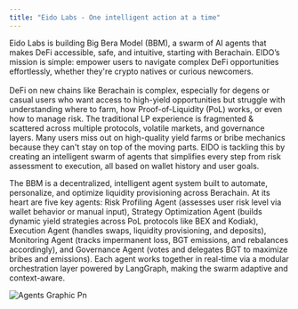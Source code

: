 ```yaml
---
title: "Eido Labs - One intelligent action at a time"
---
```


Eido Labs is building Big Bera Model (BBM), a swarm of AI agents that makes DeFi accessible, safe, and intuitive, starting with Berachain. EIDO’s mission is simple: empower users to navigate complex DeFi opportunities effortlessly, whether they're crypto natives or curious newcomers.\
\
DeFi on new chains like Berachain is complex, especially for degens or casual users who want access to high-yield opportunities but struggle with understanding where to farm, how Proof-of-Liquidity (PoL) works, or even how to manage risk. The traditional LP experience is fragmented & scattered across multiple protocols, volatile markets, and governance layers. Many users miss out on high-quality yield farms or bribe mechanics because they can't stay on top of the moving parts. EIDO is tackling this by creating an intelligent swarm of agents that simplifies every step from risk assessment to execution, all based on wallet history and user goals.

The BBM is a decentralized, intelligent agent system built to automate, personalize, and optimize liquidity provisioning across Berachain. At its heart are five key agents: Risk Profiling Agent (assesses user risk level via wallet behavior or manual input), Strategy Optimization Agent (builds dynamic yield strategies across PoL protocols like BEX and Kodiak), Execution Agent (handles swaps, liquidity provisioning, and deposits), Monitoring Agent (tracks impermanent loss, BGT emissions, and rebalances accordingly), and Governance Agent (votes and delegates BGT to maximize bribes and emissions). Each agent works together in real-time via a modular orchestration layer powered by LangGraph, making the swarm adaptive and context-aware.

![Agents Graphic Pn](/images/AgentsGraphic.png)